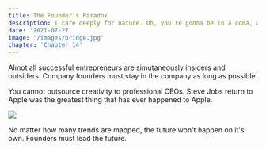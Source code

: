 ```yaml
---
title: The Founder's Paradox 
description: I care deeply for nature. Oh, you're gonna be in a coma, all right. He'll want to use your yacht, and I don't want this thing smelling like fish. Get me a vodka rocks. And a piece of toast. No! I was ashamed to be SEEN with you. I like being with you.
date: '2021-07-27'
image: '/images/bridge.jpg'
chapter: 'Chapter 14'
---
```


Almot all successful entrepreneurs are simutaneously insiders and outsiders. Company founders must stay in the company as long as possible. 

You cannot outsource creativity to professional CEOs. Steve Jobs return to Apple was the greatest thing that has ever happened to Apple.

<div className="flex flex-col items-center mt-12 mb-12">
  <Image src="/zero-to-one/14.the-founders-paradox/14-outsourcing-creativity.png" width={600} height={337.5}/>
</div>

No matter how many trends are mapped, the future won't happen on it's own. Founders must lead the future. 
